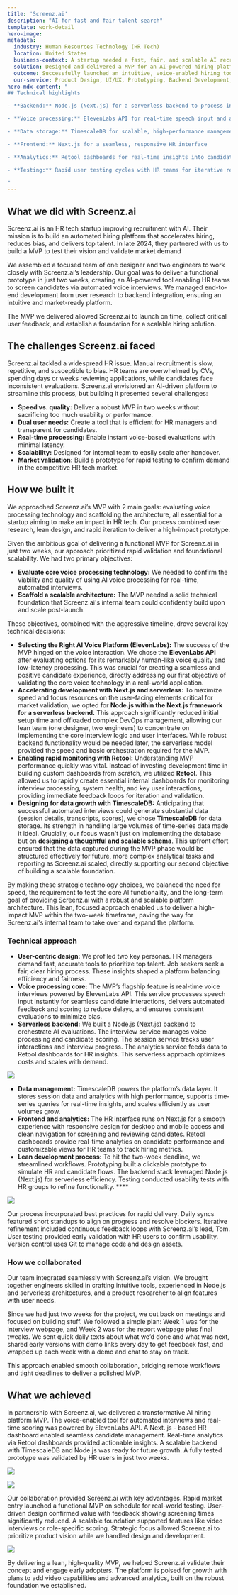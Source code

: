 ```yaml
---
title: 'Screenz.ai'
description: "AI for fast and fair talent search"
template: work-detail
hero-image: 
metadata:
  industry: Human Resources Technology (HR Tech)
  location: United States
  business-context: A startup needed a fast, fair, and scalable AI recruitment tool to streamline hiring processes for HR teams
  solution: Designed and delivered a MVP for an AI-powered hiring platform in two weeks, enabling rapid market validation
  outcome: Successfully launched an intuitive, voice-enabled hiring tool, slashing screening times and positioning Screenz.ai for growth in HR tech
  our-service: Product Design, UI/UX, Prototyping, Backend Development, User Research
hero-mdx-content: "
## Technical highlights

- **Backend:** Node.js (Next.js) for a serverless backend to process interviews and orchestrate AI evaluations

- **Voice processing:** ElevenLabs API for real-time speech input and automated feedback

- **Data storage:** TimescaleDB for scalable, high-performance management of session data and analytics

- **Frontend:** Next.js for a seamless, responsive HR interface

- **Analytics:** Retool dashboards for real-time insights into candidate performance

- **Testing:** Rapid user testing cycles with HR teams for iterative refinements

"
---
```


## What we did with Screenz.ai

Screenz.ai is an HR tech startup improving recruitment with AI. Their mission is to build an automated hiring platform that accelerates hiring, reduces bias, and delivers top talent. In late 2024, they partnered with us to build a MVP to test their vision and validate market demand

We assembled a focused team of one designer and two engineers to work closely with Screenz.ai’s leadership. Our goal was to deliver a functional prototype in just two weeks, creating an AI-powered tool enabling HR teams to screen candidates via automated voice interviews. We managed end-to-end development from user research to backend integration, ensuring an intuitive and market-ready platform.

The MVP we delivered allowed Screenz.ai to launch on time, collect critical user feedback, and establish a foundation for a scalable hiring solution.

## The challenges Screenz.ai faced

Screenz.ai tackled a widespread HR issue. Manual recruitment is slow, repetitive, and susceptible to bias. HR teams are overwhelmed by CVs, spending days or weeks reviewing applications, while candidates face inconsistent evaluations. Screenz.ai envisioned an AI-driven platform to streamline this process, but building it presented several challenges:

- **Speed vs. quality:** Deliver a robust MVP in two weeks without sacrificing too much usability or performance.
- **Dual user needs:** Create a tool that is efficient for HR managers and transparent for candidates.
- **Real-time processing:** Enable instant voice-based evaluations with minimal latency.
- **Scalability:** Designed for internal team to easily scale after handover.
- **Market validation:** Build a prototype for rapid testing to confirm demand in the competitive HR tech market.

## How we built it

We approached Screenz.ai’s MVP with 2 main goals: evaluating voice processing technology and scaffolding the architecture, all essential for a startup aiming to make an impact in HR tech. Our process combined user research, lean design, and rapid iteration to deliver a high-impact prototype.

Given the ambitious goal of delivering a functional MVP for Screenz.ai in just two weeks, our approach prioritized rapid validation and foundational scalability. We had two primary objectives:

- **Evaluate core voice processing technology:** We needed to confirm the viability and quality of using AI voice processing for real-time, automated interviews.
- **Scaffold a scalable architecture:** The MVP needed a solid technical foundation that Screenz.ai's internal team could confidently build upon and scale post-launch.

These objectives, combined with the aggressive timeline, drove several key technical decisions:

- **Selecting the Right AI Voice Platform (ElevenLabs):** The success of the MVP hinged on the voice interaction. We chose the **ElevenLabs API** after evaluating options for its remarkably human-like voice quality and low-latency processing. This was crucial for creating a seamless and positive candidate experience, directly addressing our first objective of validating the core voice technology in a real-world application.
- **Accelerating development with Next.js and serverless:** To maximize speed and focus resources on the user-facing elements critical for market validation, we opted for **Node.js within the Next.js framework for a serverless backend.** This approach significantly reduced initial setup time and offloaded complex DevOps management, allowing our lean team (one designer, two engineers) to concentrate on implementing the core interview logic and user interfaces. While robust backend functionality would be needed later, the serverless model provided the speed and basic orchestration required for the MVP.
- **Enabling rapid monitoring with Retool:** Understanding MVP performance quickly was vital. Instead of investing development time in building custom dashboards from scratch, we utilized **Retool**. This allowed us to rapidly create essential internal dashboards for monitoring interview processing, system health, and key user interactions, providing immediate feedback loops for iteration and validation.
- **Designing for data growth with TimescaleDB:** Anticipating that successful automated interviews could generate substantial data (session details, transcripts, scores), we chose **TimescaleDB** for data storage. Its strength in handling large volumes of time-series data made it ideal. Crucially, our focus wasn't just on implementing the database but on **designing a thoughtful and scalable schema**. This upfront effort ensured that the data captured during the MVP phase would be structured effectively for future, more complex analytical tasks and reporting as Screenz.ai scaled, directly supporting our second objective of building a scalable foundation.

By making these strategic technology choices, we balanced the need for speed, the requirement to test the core AI functionality, and the long-term goal of providing Screenz.ai with a robust and scalable platform architecture. This lean, focused approach enabled us to deliver a high-impact MVP within the two-week timeframe, paving the way for Screenz.ai's internal team to take over and expand the platform.

### Technical approach

- **User-centric design:** We profiled two key personas. HR managers demand fast, accurate tools to prioritize top talent. Job seekers seek a fair, clear hiring process. These insights shaped a platform balancing efficiency and fairness.
- **Voice processing core:** The MVP’s flagship feature is real-time voice interviews powered by ElevenLabs API. This service processes speech input instantly for seamless candidate interactions, delivers automated feedback and scoring to reduce delays, and ensures consistent evaluations to minimize bias.
- **Serverless backend:** We built a Node.js (Next.js) backend to orchestrate AI evaluations. The interview service manages voice processing and candidate scoring. The session service tracks user interactions and interview progress. The analytics service feeds data to Retool dashboards for HR insights. This serverless approach optimizes costs and scales with demand.

![](assets/screenzai-4.webp)

- **Data management:** TimescaleDB powers the platform’s data layer. It stores session data and analytics with high performance, supports time-series queries for real-time insights, and scales efficiently as user volumes grow.
- **Frontend and analytics:** The HR interface runs on Next.js for a smooth experience with responsive design for desktop and mobile access and clean navigation for screening and reviewing candidates. Retool dashboards provide real-time analytics on candidate performance and customizable views for HR teams to track hiring metrics.
- **Lean development process:** To hit the two-week deadline, we streamlined workflows. Prototyping built a clickable prototype to simulate HR and candidate flows. The backend stack leveraged Node.js (Next.js) for serverless efficiency. Testing conducted usability tests with HR groups to refine functionality. ****

![](assets/screenzai-5.webp)

Our process incorporated best practices for rapid delivery. Daily syncs featured short standups to align on progress and resolve blockers. Iterative refinement included continuous feedback loops with Screenz.ai’s lead, Tom. User testing provided early validation with HR users to confirm usability. Version control uses Git to manage code and design assets.

### How we collaborated

Our team integrated seamlessly with Screenz.ai’s vision. We brought together engineers skilled in crafting intuitive tools, experienced in Node.js and serverless architectures, and a product researcher to align features with user needs.

Since we had just two weeks for the project, we cut back on meetings and focused on building stuff. We followed a simple plan: Week 1 was for the interview webpage, and Week 2 was for the report webpage plus final tweaks. We sent quick daily texts about what we’d done and what was next, shared early versions with demo links every day to get feedback fast, and wrapped up each week with a demo and chat to stay on track.

This approach enabled smooth collaboration, bridging remote workflows and tight deadlines to deliver a polished MVP.

## What we achieved

In partnership with Screenz.ai, we delivered a transformative AI hiring platform MVP. The voice-enabled tool for automated interviews and real-time scoring was powered by ElevenLabs API. A Next. js - based HR dashboard enabled seamless candidate management. Real-time analytics via Retool dashboards provided actionable insights. A scalable backend with TimescaleDB and Node.js was ready for future growth. A fully tested prototype was validated by HR users in just two weeks.

![](assets/screenzai-1.webp)

![](assets/screenzai-2.webp)

Our collaboration provided Screenz.ai with key advantages. Rapid market entry launched a functional MVP on schedule for real-world testing. User-driven design confirmed value with feedback showing screening times significantly reduced. A scalable foundation supported features like video interviews or role-specific scoring. Strategic focus allowed Screenz.ai to prioritize product vision while we handled design and development.

![](assets/screenzai-3.webp)

By delivering a lean, high-quality MVP, we helped Screenz.ai validate their concept and engage early adopters. The platform is poised for growth with plans to add video capabilities and advanced analytics, built on the robust foundation we established.